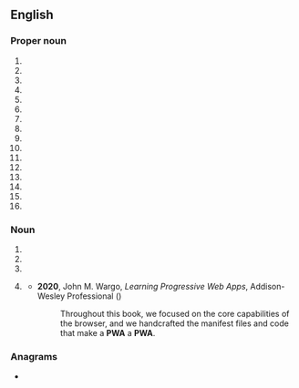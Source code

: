 {{also|pwä}}
==English==
{{wikipedia|dab=PWA}}

===Proper noun===
{{en-proper noun}}

# {{initialism of|en|{{w|Pacific Western Airlines}}}}
# {{initialism of|en|{{w|People With AIDS}}}}
# {{initialism of|en|{{w|Pirates With Attitude}}}}
# {{initialism of|en|{{w|Progressive Writers' Association}}}}
# {{initialism of|en|{{w|Public Works Administration}}}}
# {{initialism of|en|{{w|Pro Wrestling America}}}}
# {{initialism of|en|{{w|Portuguese West Africa}}}}
# {{init of|en||Pagan Webcrafters' Association}}
# {{init of|en||Philippine Web Awards}}
# {{init of|en|{{w|Pratt & Whitney}} Aerospace}}
# {{init of|en|{{w|Pro Wrestling Alliance}}}}
# {{init of|en||Portfolio of Water Actions}}
# {{init of|en|[[w:fr:Professional Windsurfers Association|Windsurfers Association]]}}
# {{init of|en||Professional Women's Association}}
# {{init of|en||Professional Wrestling Alliance}}
# {{init of|en||Pure Wrestling Association}}

===Noun===
{{head|en|noun}}

# {{init of|en||partial wave analysis}}
# {{init of|en||piecewise affine functions}}
# {{init of|en||printed wire assembly}}
# {{lb|en|Internet|countable}} {{init of|en|{{w|progressive web application}}}}
#* '''2020''', John M. Wargo, ''Learning Progressive Web Apps'', Addison-Wesley Professional ({{ISBN|9780136485674}})
#*: Throughout this book, we focused on the core capabilities of the browser, and we  handcrafted the manifest files and code that make a '''PWA''' a '''PWA'''.

===Anagrams===
* {{anagrams|en|a=apw|APW|AWP|PAW|WAP|WPA|paw|wap}}